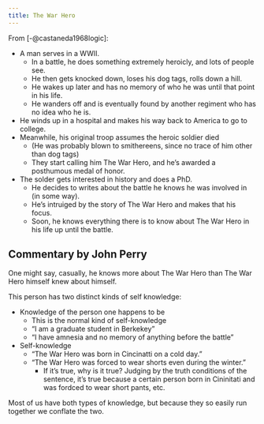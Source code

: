 ```yaml
---
title: The War Hero
---
```


From [-@castaneda1968logic]:

- A man serves in a WWII.
   - In a battle, he does something extremely heroicly, and lots of people see.
   - He then gets knocked down, loses his dog tags, rolls down a hill.
   - He wakes up later and has no memory of who he was until that point in his life.
   - He wanders off and is eventually found by another regiment who has no idea who he is.
- He winds up in a hospital and makes his way back to America to go to college.
- Meanwhile, his original troop assumes the heroic soldier died
   - (He was probably blown to smithereens, since no trace of him other than dog tags)
   - They start calling him The War Hero, and he's awarded a posthumous medal of honor.
- The solder gets interested in history and does a PhD.
   - He decides to writes about the battle he knows he was involved in (in some way).
   - He's intruiged by the story of The War Hero and makes that his focus.
   - Soon, he knows everything there is to know about The War Hero in his life up until the battle.

## Commentary by John Perry
One might say, casually, he knows more about The War Hero than The War Hero himself knew about himself.

This person has two distinct kinds of self knowledge:

- Knowledge of the person one happens to be
   - This is the normal kind of self-knowledge
   - "I am a graduate student in Berkekey"
   - "I have amnesia and no memory of anything before the battle"
- Self-knowledge
   - "The War Hero was born in Cincinatti on a cold day."
   - "The War Hero was forced to wear shorts even during the winter."
      - If it's true, why is it true? Judging by the truth conditions of the sentence, it's true because a certain person born in Cininitati and was fordced to wear short pants, etc.

Most of us have both types of knowledge, but because they so easily run together we conflate the two.

